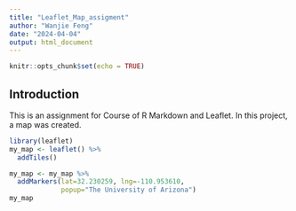 ---
title: "Leaflet_Map_assigment"
author: "Wanjie Feng"
date: "2024-04-04"
output: html_document
---

```{r setup, include=FALSE}
knitr::opts_chunk$set(echo = TRUE)
```

## Introduction

This is an assignment for Course of R Markdown and Leaflet. In this project, a map was created. 



```{r}
library(leaflet)
my_map <- leaflet() %>% 
  addTiles()

my_map <- my_map %>%
  addMarkers(lat=32.230259, lng=-110.953610, 
             popup="The University of Arizona")
my_map
```